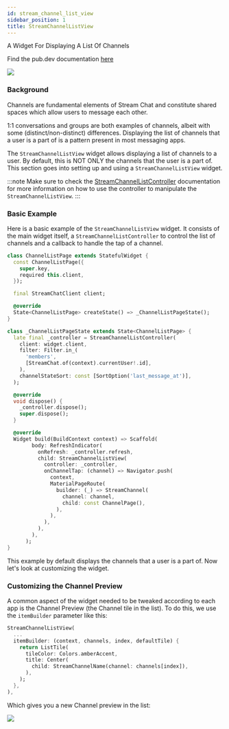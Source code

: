 ```yaml
---
id: stream_channel_list_view
sidebar_position: 1
title: StreamChannelListView
---
```


A Widget For Displaying A List Of Channels

Find the pub.dev documentation [here](https://pub.dev/documentation/stream_chat_flutter/latest/stream_chat_flutter/StreamChannelListView-class.html)

![](../../assets/channel_list_view.png)

### Background

Channels are fundamental elements of Stream Chat and constitute shared spaces which allow users to
message each other.

1:1 conversations and groups are both examples of channels, albeit with some (distinct/non-distinct)
differences. Displaying the list of channels that a user is a part of is a pattern present in most messaging apps.

The `StreamChannelListView` widget allows displaying a list of channels to a user. By default, this is NOT
ONLY the channels that the user is a part of. This section goes into setting up and using a `StreamChannelListView`
widget.

:::note
Make sure to check the [StreamChannelListController](../../04-stream_chat_flutter_core/stream_channel_list_controller.mdx) documentation for more information on how to use the controller to manipulate the `StreamChannelListView`.
:::

### Basic Example

Here is a basic example of the `StreamChannelListView` widget. It consists of the main widget itself, a `StreamChannelListController` to control the list of channels and a callback to handle the tap of a channel.

```dart
class ChannelListPage extends StatefulWidget {
  const ChannelListPage({
    super.key,
    required this.client,
  });

  final StreamChatClient client;

  @override
  State<ChannelListPage> createState() => _ChannelListPageState();
}

class _ChannelListPageState extends State<ChannelListPage> {
  late final _controller = StreamChannelListController(
    client: widget.client,
    filter: Filter.in_(
      'members',
      [StreamChat.of(context).currentUser!.id],
    ),
    channelStateSort: const [SortOption('last_message_at')],
  );

  @override
  void dispose() {
    _controller.dispose();
    super.dispose();
  }

  @override
  Widget build(BuildContext context) => Scaffold(
        body: RefreshIndicator(
          onRefresh: _controller.refresh,
          child: StreamChannelListView(
            controller: _controller,
            onChannelTap: (channel) => Navigator.push(
              context,
              MaterialPageRoute(
                builder: (_) => StreamChannel(
                  channel: channel,
                  child: const ChannelPage(),
                ),
              ),
            ),
          ),
        ),
      );
}
```

This example by default displays the channels that a user is a part of. Now let's look at customizing
the widget.

### Customizing the Channel Preview

A common aspect of the widget needed to be tweaked according to each app is the Channel Preview (the
Channel tile in the list). To do this, we use the `itemBuilder` parameter like this:

```dart
StreamChannelListView(
  ...
  itemBuilder: (context, channels, index, defaultTile) {
    return ListTile(
      tileColor: Colors.amberAccent,
      title: Center(
        child: StreamChannelName(channel: channels[index]),
      ),
    );
  },
),
```

Which gives you a new Channel preview in the list:

![](../../assets/channel_preview.png)

